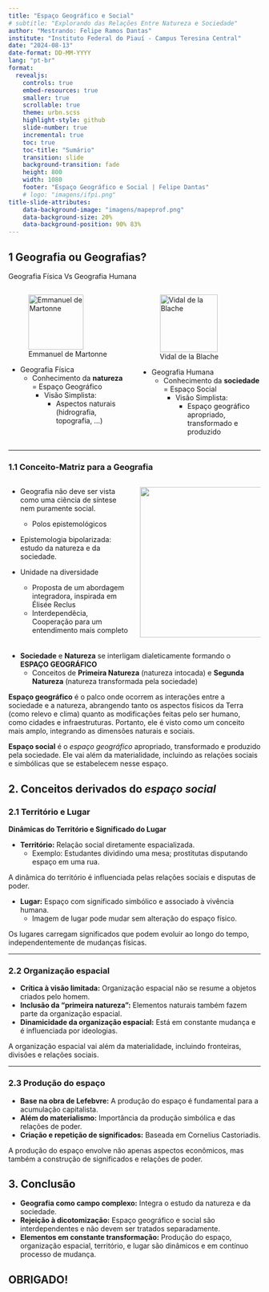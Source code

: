 ```yaml
---
title: "Espaço Geográfico e Social"
# subtitle: "Explorando das Relações Entre Natureza e Sociedade"
author: "Mestrando: Felipe Ramos Dantas"
institute: "Instituto Federal do Piauí - Campus Teresina Central"
date: "2024-08-13"
date-format: DD-MM-YYYY
lang: "pt-br"
format: 
  revealjs:
    controls: true
    embed-resources: true
    smaller: true
    scrollable: true
    theme: urbn.scss
    highlight-style: github
    slide-number: true
    incremental: true
    toc: true
    toc-title: "Sumário"
    transition: slide
    background-transition: fade
    height: 800
    width: 1080
    footer: "Espaço Geográfico e Social | Felipe Dantas"
    # logo: "imagens/ifpi.png"
title-slide-attributes: 
    data-background-image: "imagens/mapeprof.png"
    data-background-size: 20%
    data-background-position: 90% 83%
---
```


## 1 Geografia ou Geografias?

Geografia Física Vs Geografia Humana

:::: {.columns}

::: {.column width=50%}

::: {.fragment}
![Emmanuel de Martonne](./imagens/fotografias/emmanuel_martonne.jpeg){width=110 fig-align="left" #fig-martonne}
:::

- Geografia Física
  - Conhecimento da **natureza** = Espaço Geográfico
    - Visão Simplista:
      - Aspectos naturais (hidrografia, topografia, ...)
:::

::: {.column width="50%"}

::: {.fragment}
![Vidal de la Blache](./imagens/fotografias/vidal_blache.jpg){width=115 fig-align="left" #fig-blache}
:::

- Geografia Humana
  -  Conhecimento da **sociedade** = Espaço Social
     -  Visão Simplista:
        -  Espaço geográfico apropriado, transformado e produzido
:::

::::

---

### 1.1 Conceito-Matriz para a Geografia

:::: {.columns}
::: {.column width="50%"}
- Geografia não deve ser vista como uma ciência de síntese nem puramente social.
  - Polos epistemológicos
- Epistemologia bipolarizada: estudo da natureza e da sociedade.

- Unidade na diversidade
  - Proposta de um abordagem integradora, inspirada em Élisée Reclus
  - Interdependêcia, Cooperação para um entendimento mais completo

:::
::: {.column width="50%"}
::: {.fragment}
![](./imagens/fotografias/elisiee_reclus.jpg){width=300 fig-align="center" #fig-reclus}
:::
:::
::::

- **Sociedade** e **Natureza** se interligam dialeticamente formando o **ESPAÇO GEOGRÁFICO**
  - Conceitos de **Primeira Natureza** (natureza intocada) e **Segunda Natureza** (natureza transformada pela sociedade)

::: {.fragment}
::: callout-important
**Espaço geográfico** é o palco onde ocorrem as interações entre a sociedade e a natureza, abrangendo tanto os aspectos físicos da Terra (como relevo e clima) quanto as modificações feitas pelo ser humano, como cidades e infraestruturas. Portanto, ele é visto como um conceito mais amplo, integrando as dimensões naturais e sociais.
:::
:::

::: {.fragment}
::: callout-important
**Espaço social** é o *espaço geográfico* apropriado, transformado e produzido pela sociedade. Ele vai além da materialidade, incluindo as relações sociais e simbólicas que se estabelecem nesse espaço.
:::
:::

::: {.footer}
:::

## 2. Conceitos derivados do *espaço social*

### 2.1 Território e Lugar

**Dinâmicas do Território e Significado do Lugar**

- **Território:** Relação social diretamente espacializada.
  - Exemplo: Estudantes dividindo uma mesa; prostitutas disputando espaço em uma rua.

::: {.fragment}
::: callout-note
A dinâmica do território é influenciada pelas relações sociais e disputas de poder.
:::
:::

- **Lugar:** Espaço com significado simbólico e associado à vivência humana.
  - Imagem de lugar pode mudar sem alteração do espaço físico.

::: {.fragment}
::: callout-tip
Os lugares carregam significados que podem evoluir ao longo do tempo, independentemente de mudanças físicas.
:::
:::

---

### 2.2 Organização espacial

- **Crítica à visão limitada:** Organização espacial não se resume a objetos criados pelo homem.
- **Inclusão da "primeira natureza":** Elementos naturais também fazem parte da organização espacial.
- **Dinamicidade da organização espacial:** Está em constante mudança e é influenciada por ideologias.

::: {.fragment}
::: callout-important
A organização espacial vai além da materialidade, incluindo fronteiras, divisões e relações sociais.
:::
:::

---

### 2.3 Produção do espaço

- **Base na obra de Lefebvre:** A produção do espaço é fundamental para a acumulação capitalista.
- **Além do materialismo:** Importância da produção simbólica e das relações de poder.
- **Criação e repetição de significados:** Baseada em Cornelius Castoriadis.

::: {.fragment}
::: callout-warning
A produção do espaço envolve não apenas aspectos econômicos, mas também a construção de significados e relações de poder.
:::
:::


## 3. Conclusão

- **Geografia como campo complexo:** Integra o estudo da natureza e da sociedade.
- **Rejeição à dicotomização:** Espaço geográfico e social são interdependentes e não devem ser tratados separadamente.
- **Elementos em constante transformação:** Produção do espaço, organização espacial, território, e lugar são dinâmicos e em contínuo processo de mudança.


## OBRIGADO!

